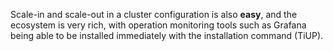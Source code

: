 Scale-in and scale-out in a cluster configuration is also **easy**, and the ecosystem is very rich, with operation monitoring tools such as Grafana being able to be installed immediately with the installation command (TiUP).